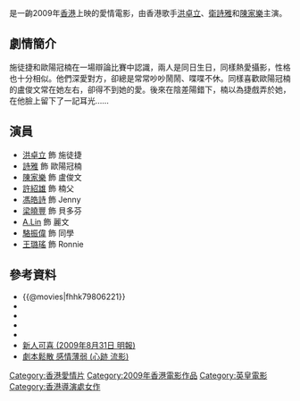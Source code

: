 {{Infobox Film
| name = 很想和你在一起
| original_name = ''{{lang|en|Happily Ever After}}''
| image = Happy Ever After.jpg
| cn_image =
| hk_image =
| tw_image =
| caption =
| director = [[江玉儀|江玉儀]]、[[鍾煒釗|鍾煒釗]]
| producer_2 = 曾子健、周耀山
| producer = [[江玉儀|江玉儀]]
| writer = [[呂冠南|呂冠南]]
| narrator =
| starring = [[洪卓立|洪卓立]]、[[詩雅|詩雅]]、[[陳家樂_(藝人)|陳家樂]]
| music = [[盧偉華|盧偉華]]
| cinematography = [[馮遠文|馮遠文]]
| editing = [[張嘉輝|張嘉輝]]
| studio = [[英皇電影|英皇電影]]
| distributor =
| released = {{film date|2009|8|27}}
| sec-title =
| rate = II A
| runtime = 92 分鐘
| country = {{香港電影產地}}
| language = 粵語
| imdb_id = tt1517475
| amg_id =
| budget =
| gross =
| preceded_by =
| followed_by =
}}
{{engname|《很想和你在一起》|''Happily Ever After''}}是一齣2009年[[香港|香港]]上映的愛情電影，由香港歌手[[洪卓立|洪卓立]]、[[衛詩雅|衛詩雅]]和[[陳家樂_(藝人)|陳家樂]]主演。

==劇情簡介==
施徒捷和歐陽冠楠在一場辯論比賽中認識，兩人是同日生日，同樣熱愛攝影，性格也十分相似。他們深愛對方，卻總是常常吵吵鬧鬧、喋喋不休。同樣喜歡歐陽冠楠的盧俊文常在她左右，卻得不到她的愛。後來在陰差陽錯下，楠以為捷戲弄於她，在他臉上留下了一記耳光……

==演員==
*[[洪卓立|洪卓立]] 飾 施徒捷
*[[詩雅|詩雅]] 飾 歐陽冠楠
*[[陳家樂_(藝人)|陳家樂]] 飾 盧俊文
*[[許紹雄|許紹雄]] 飾 楠父
*[[馮皓詩|馮皓詩]] 飾 Jenny
*[[梁曉豐|梁曉豐]] 飾 貝多芬
*[[A.Lin|A.Lin]] 飾 麗文
*[[駱振偉|駱振偉]] 飾 同學
*[[王璐瑤|王璐瑤]] 飾 Ronnie

==參考資料==
*{{@movies|fhhk79806221}}
*{{douban}}
*{{Mtime|107515}}
*{{hkmdb title|13960}}
*{{imdb title|1517475}}
*[http://hk.news.yahoo.com/article/090830/4/dyqg.html 新人可喜 (2009年8月31日 明報)] {{Wayback|url=http://hk.news.yahoo.com/article/090830/4/dyqg.html |date=20090904070221 }}
*[https://web.archive.org/web/20160305070557/http://vestigesoul725.mysinablog.com/index.php?op=ViewArticle&articleId=1925327 劇本鬆散 感情薄弱 (心跡 流影)]

[[Category:香港愛情片|Category:香港愛情片]]
[[Category:2009年香港電影作品|Category:2009年香港電影作品]]
[[Category:英皇電影|Category:英皇電影]]
[[Category:香港導演處女作|Category:香港導演處女作]]